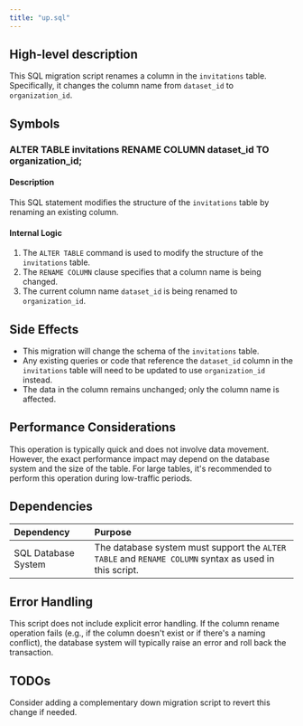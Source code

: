```yaml
---
title: "up.sql"
---
```


## High-level description
This SQL migration script renames a column in the `invitations` table. Specifically, it changes the column name from `dataset_id` to `organization_id`.

## Symbols

### ALTER TABLE invitations RENAME COLUMN dataset_id TO organization_id;
#### Description
This SQL statement modifies the structure of the `invitations` table by renaming an existing column.

#### Internal Logic
1. The `ALTER TABLE` command is used to modify the structure of the `invitations` table.
2. The `RENAME COLUMN` clause specifies that a column name is being changed.
3. The current column name `dataset_id` is being renamed to `organization_id`.

## Side Effects
- This migration will change the schema of the `invitations` table.
- Any existing queries or code that reference the `dataset_id` column in the `invitations` table will need to be updated to use `organization_id` instead.
- The data in the column remains unchanged; only the column name is affected.

## Performance Considerations
This operation is typically quick and does not involve data movement. However, the exact performance impact may depend on the database system and the size of the table. For large tables, it's recommended to perform this operation during low-traffic periods.

## Dependencies
| Dependency | Purpose |
|:-----------|:--------|
| SQL Database System | The database system must support the `ALTER TABLE` and `RENAME COLUMN` syntax as used in this script. |

## Error Handling
This script does not include explicit error handling. If the column rename operation fails (e.g., if the column doesn't exist or if there's a naming conflict), the database system will typically raise an error and roll back the transaction.

## TODOs
Consider adding a complementary down migration script to revert this change if needed.